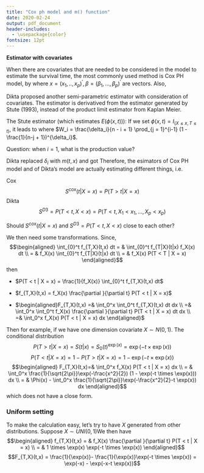```yaml
---
title: "Cox ph model and m() function"
date: 2020-02-24
output: pdf_document
header-includes:
  - \usepackage{color}
fontsize: 12pt
---
```



**Estimator with covariates**


When there are covariates that are needed to be considered in the model to estimate the survival time, the most commonly used method is Cox PH model, by 
\begin{equation}S^{cox}(t | X = x) = S_0(t)^{\exp(\beta ^\prime x)}\end{equation}
where $x = (x_1,..,x_p)^\prime, \beta = (\beta_1,...,\beta_p)^\prime$ are vectors. Also,
\begin{equation}\lambda_T(t|x) = \lambda_{0}(t) \exp(\beta ^\prime x), \Lambda_T(t|x) = \Lambda_{0}(t) \exp(\beta ^\prime x)\end{equation}

Dikta proposed another semi-parametric estimator with consideration of covariates. 
The estimator is derivatived from the estimator generated by Stute (1993), instead of the product limit estimator from Kaplan Meier. 

The Stute estimator (which estimates $E(\phi(x,t))$): 
\begin{equation}F_0(x,t) = P(X \leq x, T \leq t) = \sum_{i=1}^n W_i \phi(x,t)\end{equation}
If we set $\phi(x,t) = I_{(X \leq x, T \leq t)}$, it leads to
\begin{equation}F_0(x,t) = \sum_{i=1}^n W_i I_{(X \leq x, T \leq t)} = \sum_{i=1}^n \big \{ \frac{\delta_i}{n - i + 1} \big[ \prod_{j = 1}^{i-1} (1 - \frac{1}{n-j + 1})^{\delta_i} \big ] \big \} I_{(X \leq x, T \leq t)}\end{equation}
where $W_i = \frac{\delta_i}{n - i + 1} \prod_{j = 1}^{i-1} (1 - \frac{1}{n-j + 1})^{\delta_i}$. 

\color{blue} Question: when $i = 1$, what is the production value? 
\color{black}

Dikta replaced $\delta_i$ with $m(t,x)$ and got
\begin{equation}S^{D3} =\sum_{i=1}^n  \big \{ \frac{m(Z_i, X_i)}{n - i + 1}  \big[ \prod_{j = 1}^{i-1} (1 - \frac{m(Z_i, X_i)}{n-j + 1})  \big] \big \} I_{(X \leq x, T \leq t)}\end{equation}
Therefore, the esimators of Cox PH model and of Dikta's model are actually  estimating different things, i.e.

\color{blue}
Cox
$$S^{cox}(t | X = x) = P(T > t | X = x)$$
Dikta 
$$S^{D3} = P(T < t, X < x) = P(T < t, X_1 < x_1, ... , X_p < x_p)$$

\color{red}

Should $S^{cox}(t | X = x)$ and $S^{D3} = P(T < t, X < x)$ close to each other? 

\color{black}

We then need some transformations. Since,
$$\begin{aligned}
 \int_{0}^t f_{T,X}(t,x) dt = & \int_{0}^t f_{T|X}(t|x) f_X(x) dt \\
 = & f_X(x)  \int_{0}^t f_{T|X}(t|x) dt \\
 = & f_X(x) P(T < T | X = x)
\end{aligned}$$
then 
<!-- $$P(T < t | X = x) = \frac{1}{f_X(x)} \int_{0}^t f_{T,X}(t,x) dt =\frac{1}{f_X(x)} \frac{\partial }{\partial t} P(T < t, X < x)$$ -->

* $P(T < t | X = x) = \frac{1}{f_X(x)} \int_{0}^t f_{T,X}(t,x) dt$ 

* $f_{T,X}(t,x) = f_X(x)  \frac{\partial }{\partial t} P(T < t | X = x)$

* $\begin{aligned}F_{T,X}(t,x) =&  \int_0^x \int_0^t f_{T,X}(t,x) dt dx \\
=&   \int_0^x \int_0^t f_X(x)  \frac{\partial }{\partial t} P(T < t | X = x) dt dx \\
=& \int_0^x  f_X(x) P(T < t | X = x) dx
\end{aligned}$

Then for example, if we have one dimension covariate $X \sim N(0,1)$. The conditional distribution 
$$P(T > t | X = x) = S(t|x) = S_0(t)^{\exp(x)} = \exp(-t \times \exp(x))$$
$$P(T < t | X = x) = 1 - P(T > t | X = x) = 1 -  \exp(-t \times \exp(x))$$
$$\begin{aligned}
F_{T,X}(t,x)=& \int_0^x  f_X(x) P(T < t | X = x) dx \\
= & \int_0^x \frac{1}{\sqrt{2\pi}}\exp(-\frac{x^2}{2}) (1 -  \exp(-t \times \exp(x))) dx \\
= & \Phi(x) - \int_0^x \frac{1}{\sqrt{2\pi}}\exp(-\frac{x^2}{2}-t \exp(x)) dx
\end{aligned}$$
which does not have a close form. 

### Uniform setting

To make the calculation easy, let's try to have $X$ generated from other distributions. Suppose $X \sim UNI(0,1)$We then have 
$$\begin{aligned}
f_{T,X}(t,x) = & f_X(x) \frac{\partial }{\partial t} P(T < t | X = x) \\
= & 1 \times \exp(x) \exp(-t \times \exp(x))
\end{aligned}$$
$$F_{T,X}(t,x) = \frac{1}{\exp(x)}- \frac{1}{\exp(x)}\exp(-t \times \exp(x)) = \exp(-x) - \exp(-x-t  \exp(x))$$



